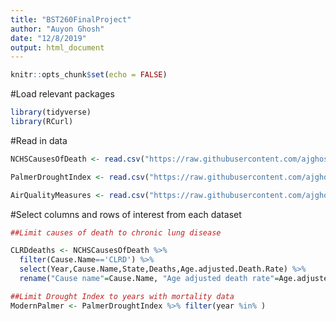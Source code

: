 ```yaml
---
title: "BST260FinalProject"
author: "Auyon Ghosh"
date: "12/8/2019"
output: html_document
---
```


```r
knitr::opts_chunk$set(echo = FALSE)
```

#Load relevant packages
```r

library(tidyverse)
library(RCurl)

```

#Read in data
```r

NCHSCausesOfDeath <- read.csv("https://raw.githubusercontent.com/ajghosh/BST260FinalProj/master/NCHS_-_Leading_Causes_of_Death__United_States.csv")

PalmerDroughtIndex <- read.csv("https://raw.githubusercontent.com/ajghosh/BST260FinalProj/master/Palmer_Drought_Severity_Index__1895-2016.csv")

AirQualityMeasures <- read.csv("https://raw.githubusercontent.com/ajghosh/BST260FinalProj/master/Air_Quality_Measures_on_the_National_Environmental_Health_Tracking_Network.csv")

```

#Select columns and rows of interest from each dataset
```r

##Limit causes of death to chronic lung disease

CLRDdeaths <- NCHSCausesOfDeath %>% 
  filter(Cause.Name=='CLRD') %>%
  select(Year,Cause.Name,State,Deaths,Age.adjusted.Death.Rate) %>%
  rename("Cause name"=Cause.Name, "Age adjusted death rate"=Age.adjusted.Death.Rate)

##Limit Drought Index to years with mortality data
ModernPalmer <- PalmerDroughtIndex %>% filter(year %in% )

```